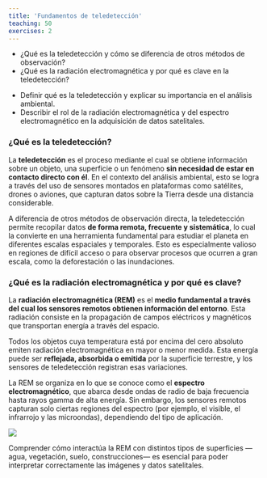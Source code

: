 ```yaml
---
title: 'Fundamentos de teledetección'
teaching: 50
exercises: 2
---
```


:::::::::::::::::::::::::::::::::::::: questions 

- ¿Qué es la teledetección y cómo se diferencia de otros métodos de observación?
- ¿Qué es la radiación electromagnética y por qué es clave en la teledetección?

::::::::::::::::::::::::::::::::::::::::::::::::

::::::::::::::::::::::::::::::::::::: objectives

- Definir qué es la teledetección y explicar su importancia en el análisis ambiental.
- Describir el rol de la radiación electromagnética y del espectro electromagnético en la adquisición de datos satelitales.

::::::::::::::::::::::::::::::::::::::::::::::::

### ¿Qué es la teledetección?

La **teledetección** es el proceso mediante el cual se obtiene información sobre un objeto, una superficie o un fenómeno **sin necesidad de estar en contacto directo con él**. En el contexto del análisis ambiental, esto se logra a través del uso de sensores montados en plataformas como satélites, drones o aviones, que capturan datos sobre la Tierra desde una distancia considerable.

A diferencia de otros métodos de observación directa, la teledetección permite recopilar datos **de forma remota, frecuente y sistemática**, lo cual la convierte en una herramienta fundamental para estudiar el planeta en diferentes escalas espaciales y temporales. Esto es especialmente valioso en regiones de difícil acceso o para observar procesos que ocurren a gran escala, como la deforestación o las inundaciones.

### ¿Qué es la radiación electromagnética y por qué es clave?

La **radiación electromagnética (REM)** es el **medio fundamental a través del cual los sensores remotos obtienen información del entorno**. Esta radiación consiste en la propagación de campos eléctricos y magnéticos que transportan energía a través del espacio.

Todos los objetos cuya temperatura está por encima del cero absoluto emiten radiación electromagnética en mayor o menor medida. Esta energía puede ser **reflejada, absorbida o emitida** por la superficie terrestre, y los sensores de teledetección registran esas variaciones.

La REM se organiza en lo que se conoce como el **espectro electromagnético**, que abarca desde ondas de radio de baja frecuencia hasta rayos gamma de alta energía. Sin embargo, los sensores remotos capturan solo ciertas regiones del espectro (por ejemplo, el visible, el infrarrojo y las microondas), dependiendo del tipo de aplicación.

![](assets/includes/REM.svg)

Comprender cómo interactúa la REM con distintos tipos de superficies —agua, vegetación, suelo, construcciones— es esencial para poder interpretar correctamente las imágenes y datos satelitales.
